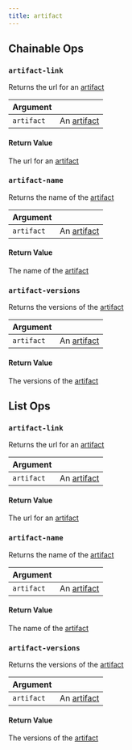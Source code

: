 ```yaml
---
title: artifact
---
```

## Chainable Ops
<h3 id="artifact-link"><code>artifact-link</code></h3>

Returns the url for an [artifact](/models/ref/query-panel/artifact/)

| Argument |  |
| :--- | :--- |
| `artifact` | An [artifact](/models/ref/query-panel/artifact/) |

#### Return Value
The url for an [artifact](/models/ref/query-panel/artifact/)

<h3 id="artifact-name"><code>artifact-name</code></h3>

Returns the name of the [artifact](/models/ref/query-panel/artifact/)

| Argument |  |
| :--- | :--- |
| `artifact` | An [artifact](/models/ref/query-panel/artifact/) |

#### Return Value
The name of the [artifact](/models/ref/query-panel/artifact/)

<h3 id="artifact-versions"><code>artifact-versions</code></h3>

Returns the versions of the [artifact](/models/ref/query-panel/artifact/)

| Argument |  |
| :--- | :--- |
| `artifact` | An [artifact](/models/ref/query-panel/artifact/) |

#### Return Value
The versions of the [artifact](/models/ref/query-panel/artifact/)


## List Ops
<h3 id="artifact-link"><code>artifact-link</code></h3>

Returns the url for an [artifact](/models/ref/query-panel/artifact/)

| Argument |  |
| :--- | :--- |
| `artifact` | An [artifact](/models/ref/query-panel/artifact/) |

#### Return Value
The url for an [artifact](/models/ref/query-panel/artifact/)

<h3 id="artifact-name"><code>artifact-name</code></h3>

Returns the name of the [artifact](/models/ref/query-panel/artifact/)

| Argument |  |
| :--- | :--- |
| `artifact` | An [artifact](/models/ref/query-panel/artifact/) |

#### Return Value
The name of the [artifact](/models/ref/query-panel/artifact/)

<h3 id="artifact-versions"><code>artifact-versions</code></h3>

Returns the versions of the [artifact](/models/ref/query-panel/artifact/)

| Argument |  |
| :--- | :--- |
| `artifact` | An [artifact](/models/ref/query-panel/artifact/) |

#### Return Value
The versions of the [artifact](/models/ref/query-panel/artifact/)

